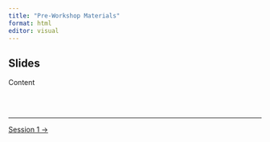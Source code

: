 ```yaml
---
title: "Pre-Workshop Materials"
format: html
editor: visual
---
```


::: callout-important
:::

## Slides
Content

<br><br>

::: {style="font-size: 0.875em;"}
:::

---

::: {.d-flex .justify-content-between .border-top .pt-4 .mt-4}
<div>
</div>
<div>
[Session 1 →](../session_01/page.qmd){.btn .btn-outline-primary}
</div>
:::
